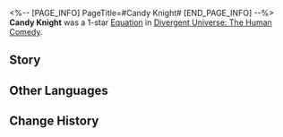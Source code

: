 <%-- [PAGE_INFO]
PageTitle=#Candy Knight#
[END_PAGE_INFO] --%>
{{Removed|Equation}}
{{Equation Infobox
|period   = The Human Comedy
|rarity   = 1
|path1    = Elation*3
|path2    = Nihility*2
|effect   = The {{Extra Effect|Aftertaste|60000003}} DMG dealt by characters can ignore Weakness Type and reduce {{Color|h|2.5}} Toughness from enemy targets. In a single attack, this effect can be triggered against each enemy target up to {{Color|h|7}} time(s).
|mentions = Pepeshi
}}
'''Candy Knight''' was a 1-star [[Divergent Universe: The Human Comedy/Equations|Equation]] in [[Divergent Universe: The Human Comedy]].

==Story==
{{Description|The joyful Candy Knight strides through the soda ocean, slashes the tail of the Noodle Dragon, and finally meets the Cookie Devil face to face. Then, a terrifying hand descends from the sky, capturing and throwing them all into your mouth. The Pepeshis listening to the story pout discontentedly, finding the outlandish ending meaningless.<br /><br />You distribute the remaining candies to the children, and their sulking faces immediately break into smiles. There is no point in finding meaning since everyone is Candy Knight on the table who will be eaten one day. But, before that happens, you need to wear a hundred wrappers of different flavors, enjoy bungee jumping in a gravity well, and sing in the wind of diamonds. The universe is vast and absurd beyond reckoning, and only happiness belongs to you.}}
<!--
==Gameplay Notes==
* 
-->
==Other Languages==
{{Other Languages
|en   = Candy Knight
|zhs  = 糖果骑士
|zht  = 糖果騎士
|ja   = キャンディナイト
|ko   = 사탕 기사
|es   = Caballer{{MC|f=a|m=o}} de los dulces
|fr   = Chevalier des sucreries
|ru   = Леденцовый рыцарь
|th   = อัศวินลูกกวาด
|vi   = Kỵ Sĩ Kẹo Ngọt
|de   = Bonbon-Ritter
|id   = Candy Knight
|pt   = Cavaleiro de Doces
}}

==Change History==
{{Change History|2.3}}